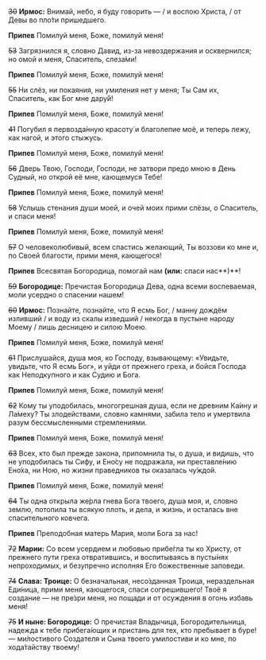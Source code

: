 ~~30~~ **Ирмос:** Внимай, небо, я буду говорить — / и воспою Христа, / от Девы во пло́ти пришедшего.

**Припев** Помилуй меня, Боже, помилуй меня!

~~53~~ Загрязнился я, словно Давид, из-за невоздержания и осквернился; но омой и меня, Спаситель, слеза́ми!

**Припев** Помилуй меня, Боже, помилуй меня!

~~55~~ Ни слёз, ни покаяния, ни умиления нет у меня; Ты Сам их, Спаситель, как Бог мне дару́й!

**Припев** Помилуй меня, Боже, помилуй меня!

~~41~~ Погубил я первозда́нную красоту́ и благолепие моё, и теперь лежу, как нагой, и этого стыжусь.

**Припев** Помилуй меня, Боже, помилуй меня!

~~56~~ Дверь Твою, Господи, Господи, не затвори предо мною в День Судный, но открой её мне, кающемуся Тебе!

**Припев** Помилуй меня, Боже, помилуй меня!

~~58~~ Услышь стенания души моей, и очей моих прими слёзы, о Спаситель, и спаси меня!

**Припев** Помилуй меня, Боже, помилуй меня!

~~57~~ О человеколюбивый, всем спастись желающий, Ты воззови ко мне и, по Своей благости, прими меня, кающегося!

**Припев** Всесвятая Богородица, помогай нам **(или:** спаси нас**)**!

~~59~~ **Богородице:** Пречистая Богородица Дева, одна всеми воспеваемая, моли усердно о спасении нашем!

~~60~~ **Ирмос:** Познайте, познайте, что Я есмь Бог, / манну дождём изливший / и воду из скалы изведший / некогда в пустыне народу Моему / лишь десницею и силою Моею.

**Припев** Помилуй меня, Боже, помилуй меня!

~~61~~ Прислушайся, душа моя, ко Господу, взывающему: «Увидьте, увидьте, что Я есмь Бог», и уйди от прежнего греха, и бойся Господа как Неподкупного и как Судию и Бога.

**Припев** Помилуй меня, Боже, помилуй меня!

~~62~~ Кому ты уподобилась, многогрешная душа, если не древним Ка́ину и Ла́меху? Ты злодействами, словно камнями, забила тело и умертвила разум бессмысленными стремлениями.

**Припев** Помилуй меня, Боже, помилуй меня!

~~63~~ Всех, кто был прежде закона, припомнила ты, о душа, и видишь, что не уподобилась ты Сифу, и Ено́су не подражала, ни преставле́нию Ено́ха, ни Ною, но жизни праведников ты оказалась чу́ждой.

**Припев** Помилуй меня, Боже, помилуй меня!

~~64~~ Ты одна открыла же́рла гнева Бога твоего, душа моя, и, словно землю, потопила ты всякую плоть, и дела, и жизнь, и осталась вне спасительного ковчега.

**Припев** Преподобная матерь Мария, моли Бога за нас!

~~72~~ **Марии:** Со всем усердием и любовью прибе́гла ты ко Христу, от прежнего пути греха отвратившись, и воспитываясь в пусты́нях непроходимых, и безупречно исполняя Его божественные заповеди.

~~74~~ **Слава: Троице:** О безначальная, несо́зданная Троица, нераздельная Еди́ница, прими меня, кающегося, спаси согрешившего! Твоё я создание — не пре́зри меня, но пощади и от осуждения в огонь избавь меня!

~~75~~ **И ныне: Богородице:** О пречистая Владычица, Богородительница, надежда к тебе прибега́ющих и пристань для тех, кто пребывает в буре! — ми́лостивого Создателя и Сына твоего умилостиви и ко мне, по хода́тайству твоему!
